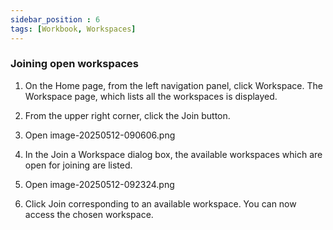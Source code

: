 ```yaml
---
sidebar_position : 6
tags: [Workbook, Workspaces]
---
```


### Joining open workspaces

1.  On the Home page, from the left navigation panel, click Workspace. The Workspace page, which lists all the workspaces is displayed.
    
2.  From the upper right corner, click the Join button.
    
3.  Open image-20250512-090606.png
    
4.  In the Join a Workspace dialog box, the available workspaces which are open for joining are listed.
    
5.  Open image-20250512-092324.png
    
6.  Click Join corresponding to an available workspace. You can now access the chosen workspace.